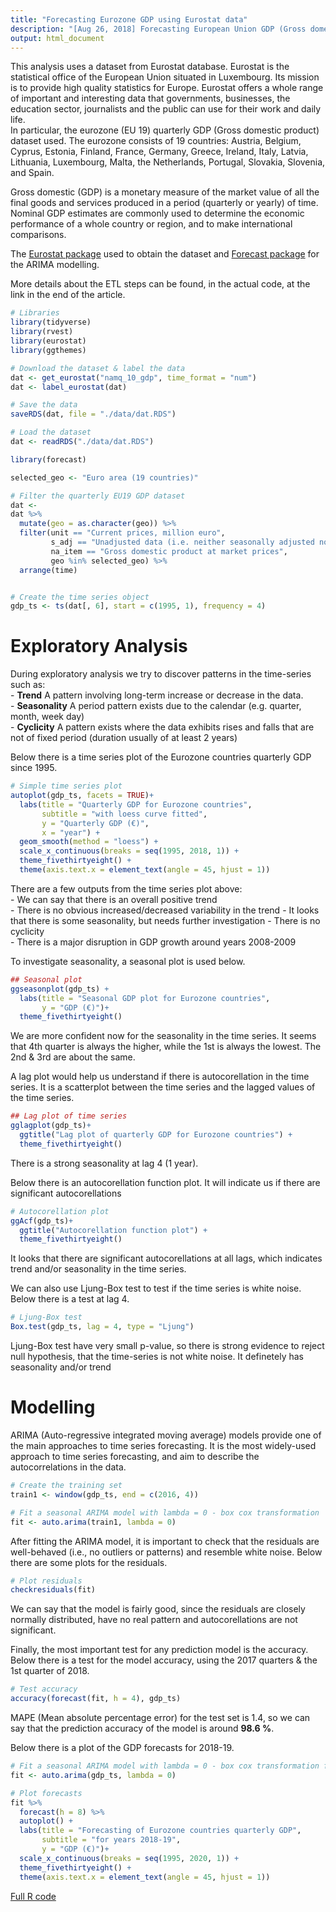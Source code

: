 ```yaml
---
title: "Forecasting Eurozone GDP using Eurostat data"
description: "[Aug 26, 2018] Forecasting European Union GDP (Gross domestic product) using Eurostat data & ARIMA modelling"
output: html_document
---
```



This analysis uses a dataset from Eurostat database. Eurostat is the statistical
office of the European Union situated in Luxembourg. Its mission is to provide 
high quality statistics for Europe. Eurostat offers a whole range of important 
and interesting data that governments, businesses, the education sector, 
journalists and the public can use for their work and daily life.  
In particular, the eurozone (EU 19) quarterly GDP (Gross domestic product) 
dataset used. The eurozone consists of 19 countries: Austria, Belgium, Cyprus, 
Estonia, Finland, France, Germany, Greece, Ireland, Italy, Latvia, Lithuania, 
Luxembourg, Malta, the Netherlands, Portugal, Slovakia, Slovenia, and Spain. 

Gross domestic (GDP) is a monetary measure of the market value of all the final
goods and services produced in a period (quarterly or yearly) of time. Nominal 
GDP estimates are commonly used to determine the economic performance of a whole
country or region, and to make international comparisons. 

The [Eurostat package](https://cran.r-project.org/web/packages/eurostat/index.html) 
used to obtain the dataset and [Forecast package](https://cran.r-project.org/web/packages/forecast/index.html) 
for the ARIMA modelling. 

More details about the ETL steps can be found, in the actual code, at the link 
in the end of the article.

```r

# Libraries
library(tidyverse)
library(rvest)
library(eurostat)
library(ggthemes)


```



```r

# Download the dataset & label the data
dat <- get_eurostat("namq_10_gdp", time_format = "num")
dat <- label_eurostat(dat)

# Save the data
saveRDS(dat, file = "./data/dat.RDS")
```


```r

# Load the dataset
dat <- readRDS("./data/dat.RDS")

library(forecast)

selected_geo <- "Euro area (19 countries)"

# Filter the quarterly EU19 GDP dataset
dat <- 
dat %>% 
  mutate(geo = as.character(geo)) %>% 
  filter(unit == "Current prices, million euro",
         s_adj == "Unadjusted data (i.e. neither seasonally adjusted nor calendar adjusted data)",
         na_item == "Gross domestic product at market prices",
         geo %in% selected_geo) %>% 
  arrange(time)


# Create the time series object
gdp_ts <- ts(dat[, 6], start = c(1995, 1), frequency = 4)

```


# Exploratory Analysis

During exploratory analysis we try to discover patterns in the time-series such as:  
- **Trend** A pattern involving long-term increase or decrease in the data.  
- **Seasonality**  A period pattern exists due to the calendar (e.g. quarter,
month, week day)  
- **Cyclicity** A pattern exists where the data exhibits rises and falls that 
are not of fixed period (duration usually of at least 2 years)  

Below there is a time series plot of the Eurozone countries quarterly GDP since 1995.

```r

# Simple time series plot
autoplot(gdp_ts, facets = TRUE)+
  labs(title = "Quarterly GDP for Eurozone countries",
       subtitle = "with loess curve fitted",
       y = "Quarterly GDP (€)",
       x = "year") +
  geom_smooth(method = "loess") +
  scale_x_continuous(breaks = seq(1995, 2018, 1)) +
  theme_fivethirtyeight() +
  theme(axis.text.x = element_text(angle = 45, hjust = 1))

```

There are a few outputs from the time series plot above:   
- We can say that there is an overall positive trend  
- There is no obvious increased/decreased variability in the trend
- It looks that there is some seasonality, but needs further investigation
- There is no cyclicity  
- There is a major disruption in GDP growth around years 2008-2009


To investigate seasonality, a seasonal plot is used below. 

```r
## Seasonal plot
ggseasonplot(gdp_ts) +
  labs(title = "Seasonal GDP plot for Eurozone countries",
       y = "GDP (€)")+
  theme_fivethirtyeight()
```

We are more confident now for the seasonality in the time series. It seems that 
4th quarter is always the higher, while the 1st is always the lowest. The 2nd & 
3rd are about the same. 


A lag plot would help us understand if there is autocorellation in the time series.
It is a scatterplot between the time series and the lagged values of the time series. 

```r
## Lag plot of time series
gglagplot(gdp_ts)+
  ggtitle("Lag plot of quarterly GDP for Eurozone countries") +
  theme_fivethirtyeight()
```

There is a strong seasonality at lag 4 (1 year).

Below there is an autocorellation function plot. It will indicate us if there 
are significant autocorellations

```r
# Autocorellation plot
ggAcf(gdp_ts)+
  ggtitle("Autocorellation function plot") +
  theme_fivethirtyeight()
```

It looks that there are significant autocorellations at all lags, which indicates 
trend and/or seasonality in the time series. 


We can also use Ljung-Box test to test if the time series is white noise. Below 
there is a test at lag 4.

```r
# Ljung-Box test
Box.test(gdp_ts, lag = 4, type = "Ljung")

```

Ljung-Box test have very small p-value, so there is strong evidence to 
reject null hypothesis, that the time-series is not white noise. It definetely 
has seasonality and/or trend


# Modelling

ARIMA (Auto-regressive integrated moving average) models provide one of the main
approaches to time series forecasting. It is the most widely-used approach to 
time series forecasting, and aim to describe the autocorrelations in the data.

```r

# Create the training set
train1 <- window(gdp_ts, end = c(2016, 4))

# Fit a seasonal ARIMA model with lambda = 0 - box cox transformation 
fit <- auto.arima(train1, lambda = 0)

```


After fitting the ARIMA model, it is important to check that the residuals are 
well-behaved (i.e., no outliers or patterns) and resemble white noise. Below there
are some plots for the residuals. 

```r
# Plot residuals 
checkresiduals(fit)

```

We can say that the model is fairly good, since the residuals are closely normally 
distributed, have no real pattern and autocorellations are not significant. 

Finally, the most important test for any prediction model is the accuracy. Below 
there is a test for the model accuracy, using the 2017 quarters & the 1st quarter of 2018.

```r
# Test accuracy
accuracy(forecast(fit, h = 4), gdp_ts)

```

MAPE (Mean absolute percentage error) for the test set is 1.4, so we can say that the prediction 
accuracy of the model is around **98.6 %**.  

Below there is a plot of the GDP forecasts for 2018-19. 

```r
# Fit a seasonal ARIMA model with lambda = 0 - box cox transformation for all data
fit <- auto.arima(gdp_ts, lambda = 0)

# Plot forecasts
fit %>% 
  forecast(h = 8) %>% 
  autoplot() +
  labs(title = "Forecasting of Eurozone countries quarterly GDP",
       subtitle = "for years 2018-19",
       y = "GDP (€)")+
  scale_x_continuous(breaks = seq(1995, 2020, 1)) +
  theme_fivethirtyeight() +
  theme(axis.text.x = element_text(angle = 45, hjust = 1))


```

[Full R code](https://github.com/mantoniou/Blog/blob/master/content/post/2018-06-text-analytics-song-lyrics.Rmd)

